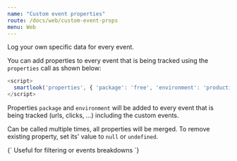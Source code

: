 ```yaml
---
name: "Custom event properties"
route: /docs/web/custom-event-props
menu: Web
---
```



<Title>Custom event properties</Title>
<Subtitle>Log your own specific data for every event.</Subtitle>

You can add properties to every event that is being tracked using the `properties` call as shown below:

```js
<script>
  smartlook('properties', { 'package': 'free', 'environment': 'production' });
</script>
```

Properties `package` and `environment` will be added to every event that is being tracked (urls, clicks, ...) including the custom events.

Can be called multiple times, all properties will be merged.
To remove existing property, set its' value to `null` or `undefined`.

<TextBlock kind="important">
{`
Useful for filtering or events breakdowns
`}
</TextBlock>
